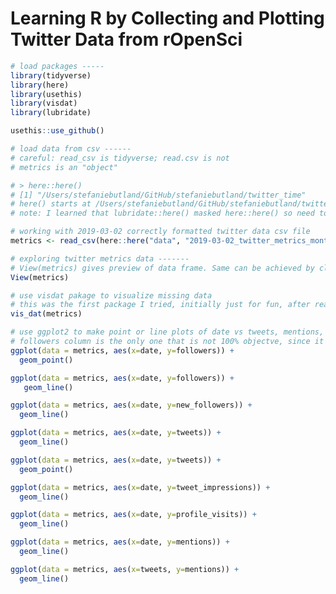 # Learning R by Collecting and Plotting Twitter Data from rOpenSci

```r
# load packages -----
library(tidyverse)
library(here)
library(usethis)
library(visdat)
library(lubridate)

usethis::use_github()

# load data from csv ------
# careful: read_csv is tidyverse; read.csv is not
# metrics is an "object"

# > here::here()
# [1] "/Users/stefaniebutland/GitHub/stefaniebutland/twitter_time"
# here() starts at /Users/stefaniebutland/GitHub/stefaniebutland/twitter_time so any files pointed to can be relative to that
# note: I learned that lubridate::here() masked here::here() so need to call specific function within the package to avoid errors

# working with 2019-03-02 correctly formatted twitter data csv file
metrics <- read_csv(here::here("data", "2019-03-02_twitter_metrics_monthly_rOpenSci.csv"))

# exploring twitter metrics data -------
# View(metrics) gives preview of data frame. Same can be achieved by clicking in metrics df in the Environment window
View(metrics)

# use visdat pakage to visualize missing data
# this was the first package I tried, initially just for fun, after reading in csv
vis_dat(metrics)

# use ggplot2 to make point or line plots of date vs tweets, mentions, new followers etc
# followers column is the only one that is not 100% objectve, since it is not archived by twitter analytics the way mentions etc are
ggplot(data = metrics, aes(x=date, y=followers)) +
  geom_point()

ggplot(data = metrics, aes(x=date, y=followers)) +
   geom_line()

ggplot(data = metrics, aes(x=date, y=new_followers)) +
  geom_line()

ggplot(data = metrics, aes(x=date, y=tweets)) +
  geom_line()

ggplot(data = metrics, aes(x=date, y=tweets)) +
  geom_point()

ggplot(data = metrics, aes(x=date, y=tweet_impressions)) +
  geom_line()

ggplot(data = metrics, aes(x=date, y=profile_visits)) +
  geom_line() 

ggplot(data = metrics, aes(x=date, y=mentions)) +
  geom_line()

ggplot(data = metrics, aes(x=tweets, y=mentions)) +
  geom_line()
```  
  
